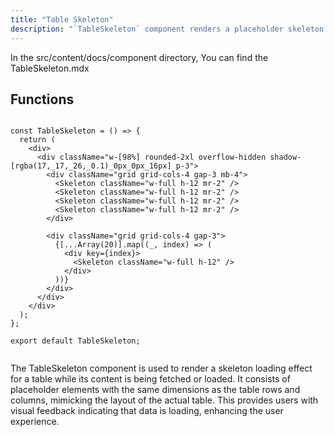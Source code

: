 ```yaml
---
title: "Table Skeleton"
description: "`TableSkeleton` component renders a placeholder skeleton for a table with 4 columns and 20 rows, utilizing `Skeleton` components to simulate loading or empty data states visually."
---
```


In the <Highlight>src/content/docs/component</Highlight> directory, You can find the <Highlight>TableSkeleton.mdx</Highlight>

## Functions

```tsx:TableSkeleton

const TableSkeleton = () => {
  return (
    <div>
      <div className="w-[98%] rounded-2xl overflow-hidden shadow-[rgba(17,_17,_26,_0.1)_0px_0px_16px] p-3">
        <div className="grid grid-cols-4 gap-3 mb-4">
          <Skeleton className="w-full h-12 mr-2" />
          <Skeleton className="w-full h-12 mr-2" />
          <Skeleton className="w-full h-12 mr-2" />
          <Skeleton className="w-full h-12 mr-2" />
        </div>

        <div className="grid grid-cols-4 gap-3">
          {[...Array(20)].map((_, index) => (
            <div key={index}>
              <Skeleton className="w-full h-12" />
            </div>
          ))}
        </div>
      </div>
    </div>
  );
};

export default TableSkeleton;


```
The TableSkeleton component is used to render a skeleton loading effect for a table while its content is being fetched or loaded. It consists of placeholder elements with the same dimensions as the table rows and columns, mimicking the layout of the actual table. This provides users with visual feedback indicating that data is loading, enhancing the user experience.